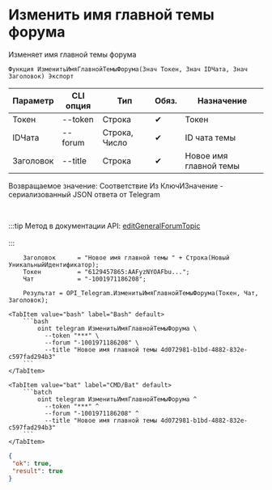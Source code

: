 ﻿---
sidebar_position: 9
---


# Изменить имя главной темы форума
 Изменяет имя главной темы форума



`Функция ИзменитьИмяГлавнойТемыФорума(Знач Токен, Знач IDЧата, Знач Заголовок) Экспорт`

  | Параметр | CLI опция | Тип | Обяз. | Назначение |
  |-|-|-|-|-|
  | Токен | --token | Строка | &#x2714; | Токен |
  | IDЧата | --forum | Строка, Число | &#x2714; | ID чата темы |
  | Заголовок | --title | Строка | &#x2714; | Новое имя главной темы |

  
  Возвращаемое значение:   Соответствие Из КлючИЗначение - сериализованный JSON ответа от Telegram

<br/>

:::tip
Метод в документации API: [editGeneralForumTopic](https://core.telegram.org/bots/api#editgeneralforumtopic)<br/>
<br/>
:::
<br/>


```bsl title="Пример использования для 1С:Предприятие/OneScript"
    Заголовок      = "Новое имя главной темы " + Строка(Новый УникальныйИдентификатор);
    Токен          = "6129457865:AAFyzNYOAFbu...";
    Чат            = "-1001971186208";

    Результат = OPI_Telegram.ИзменитьИмяГлавнойТемыФорума(Токен, Чат, Заголовок);
```
    

 <Tabs>
  
    <TabItem value="bash" label="Bash" default>
        ```bash
            oint telegram ИзменитьИмяГлавнойТемыФорума \
              --token "***" \
              --forum "-1001971186208" \
              --title "Новое имя главной темы 4d072981-b1bd-4882-832e-c597fad294b3"
        ```
    </TabItem>
  
    <TabItem value="bat" label="CMD/Bat" default>
        ```batch
            oint telegram ИзменитьИмяГлавнойТемыФорума ^
              --token "***" ^
              --forum "-1001971186208" ^
              --title "Новое имя главной темы 4d072981-b1bd-4882-832e-c597fad294b3"
        ```
    </TabItem>
</Tabs>


```json title="Результат"
{
 "ok": true,
 "result": true
}
```
